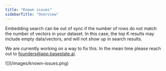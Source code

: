 ```yaml
---
title: "Known issues"
sidebarTitle: "Overview"
---
```


Embedding search can be out of sync if the number of rows do not match the
number of vectors in your dataset. In this case, the top K results may include
empty data/vectors, and will not show up in search results.

We are currently working on a way to fix this. In the mean time please reach out
to founders@app.baseplate.ai.

<Frame caption="Rows and vectors do not match">
  ![](/images/known-issues.png)
</Frame>
